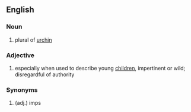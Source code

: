 ==English==

===Noun===

#plural of [[urchin]]

===Adjective===

#especially when used to describe young [[children]], impertinent or wild; disregardful of authority

===Synonyms===

#(adj.) imps